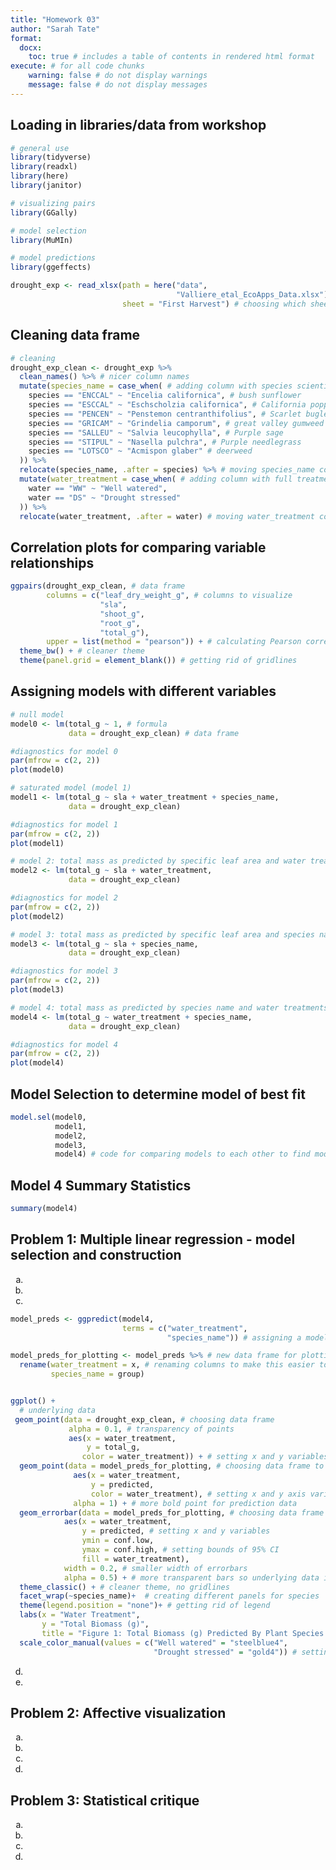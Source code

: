 ```yaml
---
title: "Homework 03"
author: "Sarah Tate"
format: 
  docx: 
    toc: true # includes a table of contents in rendered html format
execute: # for all code chunks
    warning: false # do not display warnings
    message: false # do not display messages
---
```


## Loading in libraries/data from workshop

```r
# general use
library(tidyverse)
library(readxl)
library(here)
library(janitor)

# visualizing pairs
library(GGally)

# model selection
library(MuMIn)

# model predictions
library(ggeffects)

drought_exp <- read_xlsx(path = here("data", 
                                     "Valliere_etal_EcoApps_Data.xlsx"), # reading in the data from an excel spreadsheet
                         sheet = "First Harvest") # choosing which sheet to read within the xlsx

```

## Cleaning data frame 

```r
# cleaning
drought_exp_clean <- drought_exp %>% 
  clean_names() %>% # nicer column names
  mutate(species_name = case_when( # adding column with species scientific names
    species == "ENCCAL" ~ "Encelia californica", # bush sunflower
    species == "ESCCAL" ~ "Eschscholzia californica", # California poppy
    species == "PENCEN" ~ "Penstemon centranthifolius", # Scarlet bugler
    species == "GRICAM" ~ "Grindelia camporum", # great valley gumweed
    species == "SALLEU" ~ "Salvia leucophylla", # Purple sage
    species == "STIPUL" ~ "Nasella pulchra", # Purple needlegrass
    species == "LOTSCO" ~ "Acmispon glaber" # deerweed
  )) %>% 
  relocate(species_name, .after = species) %>% # moving species_name column after species
  mutate(water_treatment = case_when( # adding column with full treatment names
    water == "WW" ~ "Well watered",
    water == "DS" ~ "Drought stressed"
  )) %>% 
  relocate(water_treatment, .after = water) # moving water_treatment column after water
```

## Correlation plots for comparing variable relationships
```r
ggpairs(drought_exp_clean, # data frame
        columns = c("leaf_dry_weight_g", # columns to visualize
                    "sla", 
                    "shoot_g", 
                    "root_g", 
                    "total_g"), 
        upper = list(method = "pearson")) + # calculating Pearson correlation coefficient
  theme_bw() + # cleaner theme
  theme(panel.grid = element_blank()) # getting rid of gridlines
```
## Assigning models with different variables

```r
# null model
model0 <- lm(total_g ~ 1, # formula
             data = drought_exp_clean) # data frame

#diagnostics for model 0
par(mfrow = c(2, 2))
plot(model0)

# saturated model (model 1)
model1 <- lm(total_g ~ sla + water_treatment + species_name,
             data = drought_exp_clean)

#diagnostics for model 1
par(mfrow = c(2, 2))
plot(model1)

# model 2: total mass as predicted by specific leaf area and water treatment
model2 <- lm(total_g ~ sla + water_treatment,
             data = drought_exp_clean)

#diagnostics for model 2
par(mfrow = c(2, 2))
plot(model2)

# model 3: total mass as predicted by specific leaf area and species name
model3 <- lm(total_g ~ sla + species_name,
             data = drought_exp_clean)

#diagnostics for model 3
par(mfrow = c(2, 2))
plot(model3)

# model 4: total mass as predicted by species name and water treatments
model4 <- lm(total_g ~ water_treatment + species_name,
             data = drought_exp_clean)

#diagnostics for model 4
par(mfrow = c(2, 2))
plot(model4)
```

## Model Selection to determine model of best fit
```r
model.sel(model0,
          model1, 
          model2, 
          model3,
          model4) # code for comparing models to each other to find model of best fit
```

## Model 4 Summary Statistics
```r

summary(model4)

```




## Problem 1: Multiple linear regression - model selection and construction

a) 



b)

c) 

```r

model_preds <- ggpredict(model4, 
                         terms = c("water_treatment", 
                                   "species_name")) # assigning a model for prediction data based on "best" model

model_preds_for_plotting <- model_preds %>% # new data frame for plotting prediciton data 
  rename(water_treatment = x, # renaming columns to make this easier to use
         species_name = group)


ggplot() +
  # underlying data
 geom_point(data = drought_exp_clean, # choosing data frame
             alpha = 0.1, # transparency of points
             aes(x = water_treatment,
                 y = total_g,
                color = water_treatment)) + # setting x and y variables, and choosing color for variable
  geom_point(data = model_preds_for_plotting, # choosing data frame to plot prediction data points
              aes(x = water_treatment, 
                  y = predicted,
                  color = water_treatment), # setting x and y axis variables, and color
              alpha = 1) + # more bold point for prediction data
  geom_errorbar(data = model_preds_for_plotting, # choosing data frame
            aes(x = water_treatment, 
                y = predicted, # setting x and y variables
                ymin = conf.low, 
                ymax = conf.high, # setting bounds of 95% CI
                fill = water_treatment),
            width = 0.2, # smaller width of errorbars
            alpha = 0.5) + # more transparent bars so underlying data is easier to see
  theme_classic() + # cleaner theme, no gridlines
  facet_wrap(~species_name)+  # creating different panels for species
  theme(legend.position = "none")+ # getting rid of legend
  labs(x = "Water Treatment",
       y = "Total Biomass (g)",
       title = "Figure 1: Total Biomass (g) Predicted By Plant Species And Water Treatment") + # changing x and y labels and adding title
  scale_color_manual(values = c("Well watered" = "steelblue4",
                                "Drought stressed" = "gold4")) # setting colors for each water treatment different from original ggplot colors

```


d)

e)


## Problem 2: Affective visualization


a)

b)

c)

d)


## Problem 3: Statistical critique


a)

b)

c)

d)





